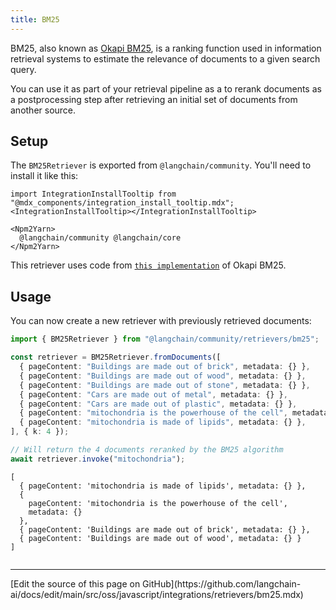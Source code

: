 ```yaml
---
title: BM25
---
```


BM25, also known as [Okapi BM25](https://en.wikipedia.org/wiki/Okapi_BM25), is a ranking function used in information retrieval systems to estimate the relevance of documents to a given search query.

You can use it as part of your retrieval pipeline as a to rerank documents as a postprocessing step after retrieving an initial set of documents from another source.

## Setup

The `BM25Retriever` is exported from `@langchain/community`. You'll need to install it like this:

```{=mdx}
import IntegrationInstallTooltip from "@mdx_components/integration_install_tooltip.mdx";
<IntegrationInstallTooltip></IntegrationInstallTooltip>

<Npm2Yarn>
  @langchain/community @langchain/core
</Npm2Yarn>
```

This retriever uses code from [`this implementation`](https://github.com/FurkanToprak/OkapiBM25) of Okapi BM25.

## Usage

You can now create a new retriever with previously retrieved documents:

```typescript
import { BM25Retriever } from "@langchain/community/retrievers/bm25";

const retriever = BM25Retriever.fromDocuments([
  { pageContent: "Buildings are made out of brick", metadata: {} },
  { pageContent: "Buildings are made out of wood", metadata: {} },
  { pageContent: "Buildings are made out of stone", metadata: {} },
  { pageContent: "Cars are made out of metal", metadata: {} },
  { pageContent: "Cars are made out of plastic", metadata: {} },
  { pageContent: "mitochondria is the powerhouse of the cell", metadata: {} },
  { pageContent: "mitochondria is made of lipids", metadata: {} },
], { k: 4 });

// Will return the 4 documents reranked by the BM25 algorithm
await retriever.invoke("mitochondria");
```

```output
[
  { pageContent: 'mitochondria is made of lipids', metadata: {} },
  {
    pageContent: 'mitochondria is the powerhouse of the cell',
    metadata: {}
  },
  { pageContent: 'Buildings are made out of brick', metadata: {} },
  { pageContent: 'Buildings are made out of wood', metadata: {} }
]
```

```typescript

```

---

<Callout icon="pen-to-square" iconType="regular">
  [Edit the source of this page on GitHub](https://github.com/langchain-ai/docs/edit/main/src/oss/javascript/integrations/retrievers/bm25.mdx)
</Callout>
